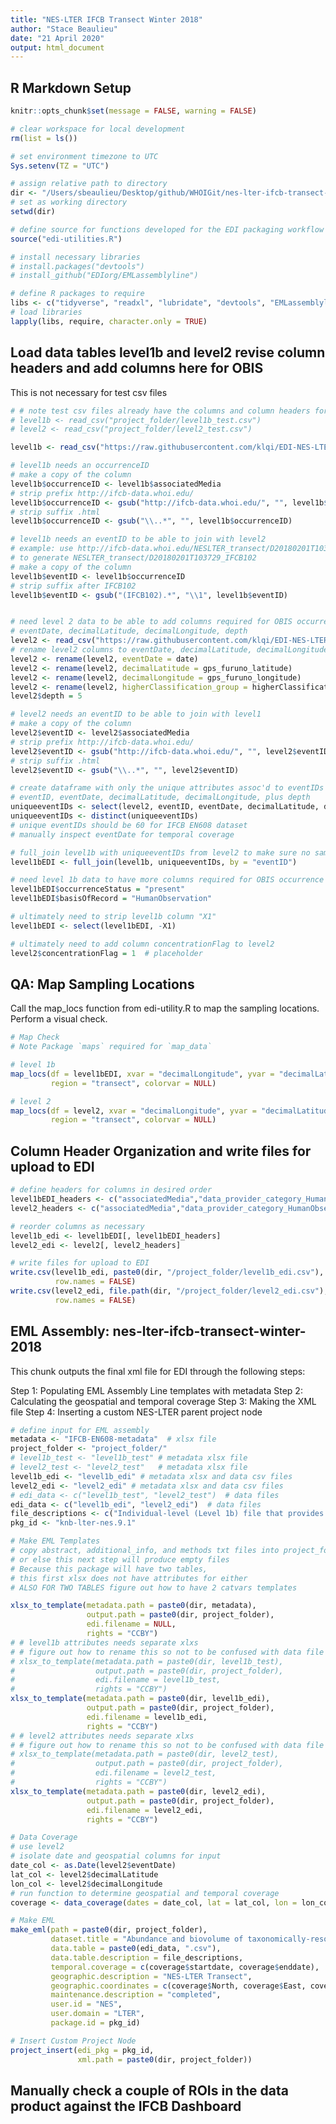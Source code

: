 ```yaml
---
title: "NES-LTER IFCB Transect Winter 2018"
author: "Stace Beaulieu"
date: "21 April 2020"
output: html_document
---
```


## R Markdown Setup

```r
knitr::opts_chunk$set(message = FALSE, warning = FALSE)

# clear workspace for local development
rm(list = ls())

# set environment timezone to UTC
Sys.setenv(TZ = "UTC")

# assign relative path to directory
dir <- "/Users/sbeaulieu/Desktop/github/WHOIGit/nes-lter-ifcb-transect-winter-2018/"
# set as working directory
setwd(dir)

# define source for functions developed for the EDI packaging workflow
source("edi-utilities.R")

# install necessary libraries
# install.packages("devtools")
# install_github("EDIorg/EMLassemblyline")

# define R packages to require
libs <- c("tidyverse", "readxl", "lubridate", "devtools", "EMLassemblyline", "EML", "maps", "xml2")
# load libraries
lapply(libs, require, character.only = TRUE)
```

## Load data tables level1b and level2 revise column headers and add columns here for OBIS

This is not necessary for test csv files

```r

# # note test csv files already have the columns and column headers for EDI product
# level1b <- read_csv("project_folder/level1b_test.csv")
# level2 <- read_csv("project_folder/level2_test.csv")

level1b <- read_csv("https://raw.githubusercontent.com/klqi/EDI-NES-LTER-2019/master/auto_join/level_1b_manual.csv")

# level1b needs an occurrenceID
# make a copy of the column
level1b$occurrenceID <- level1b$associatedMedia
# strip prefix http://ifcb-data.whoi.edu/
level1b$occurrenceID <- gsub("http://ifcb-data.whoi.edu/", "", level1b$occurrenceID)
# strip suffix .html
level1b$occurrenceID <- gsub("\\..*", "", level1b$occurrenceID)

# level1b needs an eventID to be able to join with level2
# example: use http://ifcb-data.whoi.edu/NESLTER_transect/D20180201T103729_IFCB102_00002.html
# to generate NESLTER_transect/D20180201T103729_IFCB102
# make a copy of the column
level1b$eventID <- level1b$occurrenceID
# strip suffix after IFCB102
level1b$eventID <- gsub("(IFCB102).*", "\\1", level1b$eventID)


# need level 2 data to be able to add columns required for OBIS occurrence table
# eventDate, decimalLatitude, decimalLongitude, depth
level2 <- read_csv("https://raw.githubusercontent.com/klqi/EDI-NES-LTER-2019/master/plot1/level_2_manual.csv")
# rename level2 columns to eventDate, decimalLatitude, decimalLongitude, higherClassification_group
level2 <- rename(level2, eventDate = date)
level2 <- rename(level2, decimalLatitude = gps_furuno_latitude)
level2 <- rename(level2, decimalLongitude = gps_furuno_longitude)
level2 <- rename(level2, higherClassification_group = higherClassification_group_manual)
level2$depth = 5

# level2 needs an eventID to be able to join with level1
# make a copy of the column
level2$eventID <- level2$associatedMedia
# strip prefix http://ifcb-data.whoi.edu/
level2$eventID <- gsub("http://ifcb-data.whoi.edu/", "", level2$eventID)
# strip suffix .html
level2$eventID <- gsub("\\..*", "", level2$eventID)

# create dataframe with only the unique attributes assoc'd to eventIDs from level2
# eventID, eventDate, decimalLatitude, decimalLongitude, plus depth
uniqueeventIDs <- select(level2, eventID, eventDate, decimalLatitude, decimalLongitude, depth)
uniqueeventIDs <- distinct(uniqueeventIDs)
# unique eventIDs should be 60 for IFCB EN608 dataset
# manually inspect eventDate for temporal coverage

# full_join level1b with uniqueeventIDs from level2 to make sure no samples missing
level1bEDI <- full_join(level1b, uniqueeventIDs, by = "eventID")

# need level 1b data to have more columns required for OBIS occurrence table
level1bEDI$occurrenceStatus = "present"
level1bEDI$basisOfRecord = "HumanObservation"

# ultimately need to strip level1b column "X1"
level1bEDI <- select(level1bEDI, -X1)

# ultimately need to add column concentrationFlag to level2
level2$concentrationFlag = 1  # placeholder

```


## QA: Map Sampling Locations

Call the map_locs function from edi-utility.R to map the sampling locations. Perform a visual check.

```r

# Map Check
# Note Package `maps` required for `map_data`

# level 1b
map_locs(df = level1bEDI, xvar = "decimalLongitude", yvar = "decimalLatitude",
         region = "transect", colorvar = NULL)

# level 2
map_locs(df = level2, xvar = "decimalLongitude", yvar = "decimalLatitude",
         region = "transect", colorvar = NULL)

```

## Column Header Organization and write files for upload to EDI
```r
# define headers for columns in desired order
level1bEDI_headers <- c("associatedMedia","data_provider_category_HumanObservation","scientificName_HumanObservation","scientificNameID_HumanObservation","higherClassification_group","Area","Biovolume","maxFeretDiameter","minFeretDiameter","eventDate","decimalLatitude","decimalLongitude","depth","eventID","occurrenceID","occurrenceStatus","basisOfRecord")
level2_headers <- c("associatedMedia","data_provider_category_HumanObservation","scientificName_HumanObservation","scientificNameID_HumanObservation","higherClassification_group","Abundance","Biovolume","volume_imaged","concentrationFlag","eventDate","decimalLatitude","decimalLongitude","depth","eventID")

# reorder columns as necessary
level1b_edi <- level1bEDI[, level1bEDI_headers]
level2_edi <- level2[, level2_headers]

# write files for upload to EDI
write.csv(level1b_edi, paste0(dir, "/project_folder/level1b_edi.csv"),
          row.names = FALSE)
write.csv(level2_edi, file.path(dir, "/project_folder/level2_edi.csv"),
          row.names = FALSE)

```


## EML Assembly: nes-lter-ifcb-transect-winter-2018

This chunk outputs the final xml file for EDI through the following steps:

Step 1: Populating EML Assembly Line templates with metadata
Step 2: Calculating the geospatial and temporal coverage 
Step 3: Making the XML file 
Step 4: Inserting a custom NES-LTER parent project node 

```r

# define input for EML assembly
metadata <- "IFCB-EN608-metadata"  # xlsx file
project_folder <- "project_folder/"
# level1b_test <- "level1b_test" # metadata xlsx file
# level2_test <- "level2_test"   # metadata xlsx file
level1b_edi <- "level1b_edi" # metadata xlsx and data csv files
level2_edi <- "level2_edi" # metadata xlsx and data csv files
# edi_data <- c("level1b_test", "level2_test")  # data files
edi_data <- c("level1b_edi", "level2_edi")  # data files
file_descriptions <- c("Individual-level (Level 1b) file that provides classification and size for each imaged Region of Interest (ROI)", "Sample-level (Level 2) file that summarizes the individual-level (Level 1b) file")
pkg_id <- "knb-lter-nes.9.1"

# Make EML Templates
# copy abstract, additional_info, and methods txt files into project_folder
# or else this next step will produce empty files
# Because this package will have two tables,
# this first xlsx does not have attributes for either
# ALSO FOR TWO TABLES figure out how to have 2 catvars templates

xlsx_to_template(metadata.path = paste0(dir, metadata),
                 output.path = paste0(dir, project_folder),
                 edi.filename = NULL, 
                 rights = "CCBY")
# # level1b attributes needs separate xlxs
# # figure out how to rename this so not to be confused with data file
# xlsx_to_template(metadata.path = paste0(dir, level1b_test), 
#                  output.path = paste0(dir, project_folder),
#                  edi.filename = level1b_test, 
#                  rights = "CCBY")
xlsx_to_template(metadata.path = paste0(dir, level1b_edi), 
                 output.path = paste0(dir, project_folder),
                 edi.filename = level1b_edi, 
                 rights = "CCBY")
# # level2 attributes needs separate xlxs
# # figure out how to rename this so not to be confused with data file
# xlsx_to_template(metadata.path = paste0(dir, level2_test), 
#                  output.path = paste0(dir, project_folder),
#                  edi.filename = level2_test, 
#                  rights = "CCBY")
xlsx_to_template(metadata.path = paste0(dir, level2_edi), 
                 output.path = paste0(dir, project_folder),
                 edi.filename = level2_edi, 
                 rights = "CCBY")

# Data Coverage
# use level2
# isolate date and geospatial columns for input
date_col <- as.Date(level2$eventDate)
lat_col <- level2$decimalLatitude
lon_col <- level2$decimalLongitude
# run function to determine geospatial and temporal coverage
coverage <- data_coverage(dates = date_col, lat = lat_col, lon = lon_col)

# Make EML
make_eml(path = paste0(dir, project_folder),
         dataset.title = "Abundance and biovolume of taxonomically-resolved phytoplankton imaged continuously underway with an Imaging FlowCytobot along the NES-LTER Transect in winter 2018",
         data.table = paste0(edi_data, ".csv"),
         data.table.description = file_descriptions,
         temporal.coverage = c(coverage$startdate, coverage$enddate),
         geographic.description = "NES-LTER Transect",
         geographic.coordinates = c(coverage$North, coverage$East, coverage$South, coverage$West),
         maintenance.description = "completed",
         user.id = "NES",
         user.domain = "LTER",
         package.id = pkg_id)

# Insert Custom Project Node
project_insert(edi_pkg = pkg_id, 
               xml.path = paste0(dir, project_folder))
```

## Manually check a couple of ROIs in the data product against the IFCB Dashboard
